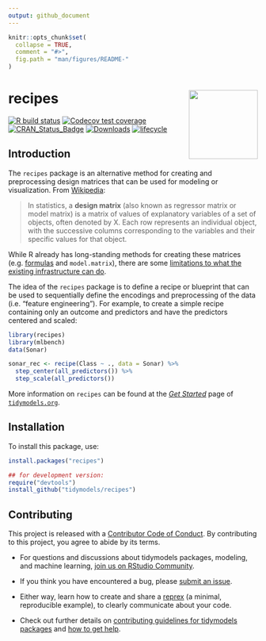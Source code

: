 ```yaml
---
output: github_document
---
```


```r
knitr::opts_chunk$set(
  collapse = TRUE,
  comment = "#>",
  fig.path = "man/figures/README-"
)
```

# recipes <a href='https://recipes.tidymodels.org'><img src='man/figures/logo.png' align="right" height="139" /></a>

[![R build status](https://github.com/tidymodels/recipes/workflows/R-CMD-check/badge.svg)](https://github.com/tidymodels/recipes)
[![Codecov test coverage](https://codecov.io/gh/tidymodels/recipes/branch/master/graph/badge.svg)](https://codecov.io/gh/tidymodels/recipes?branch=master)
[![CRAN_Status_Badge](http://www.r-pkg.org/badges/version/recipes)](http://cran.r-project.org/web/packages/recipes)
[![Downloads](http://cranlogs.r-pkg.org/badges/recipes)](http://cran.rstudio.com/package=recipes)
[![lifecycle](https://img.shields.io/badge/lifecycle-maturing-blue.svg)](https://www.tidyverse.org/lifecycle/#maturing)

## Introduction

The `recipes` package is an alternative method for creating and preprocessing design matrices that can be used for modeling or visualization. From [Wikipedia](https://en.wikipedia.org/wiki/Design_matrix):

 > In statistics, a **design matrix** (also known as regressor matrix or model matrix) is a matrix of values of explanatory variables of a set of objects, often denoted by X. Each row represents an individual object, with the successive columns corresponding to the variables and their specific values for that object.

While R already has long-standing methods for creating these matrices (e.g. [formulas](https://rviews.rstudio.com/2017/02/01/the-r-formula-method-the-good-parts/) and `model.matrix`), there are some [limitations to what the existing infrastructure can do](https://rviews.rstudio.com/2017/03/01/the-r-formula-method-the-bad-parts/). 

The idea of the `recipes` package is to define a recipe or blueprint that can be used to sequentially define the encodings and preprocessing of the data (i.e. "feature engineering"). For example, to create a simple recipe containing only an outcome and predictors and have the predictors centered and scaled:

```r
library(recipes)
library(mlbench)
data(Sonar)

sonar_rec <- recipe(Class ~ ., data = Sonar) %>%
  step_center(all_predictors()) %>%
  step_scale(all_predictors())
```

More information on `recipes` can be found at the [_Get Started_](https://www.tidymodels.org/start/recipes/) page of [`tidymodels.org`](https://www.tidymodels.org). 

## Installation

To install this package, use:

```r
install.packages("recipes")

## for development version:
require("devtools")
install_github("tidymodels/recipes")
```


## Contributing

This project is released with a [Contributor Code of Conduct](https://contributor-covenant.org/version/2/0/CODE_OF_CONDUCT.html). By contributing to this project, you agree to abide by its terms.

- For questions and discussions about tidymodels packages, modeling, and machine learning, [join us on RStudio Community](https://rstd.io/tidymodels-community).

- If you think you have encountered a bug, please [submit an issue](https://github.com/tidymodels/recipes/issues).

- Either way, learn how to create and share a [reprex](https://rstd.io/reprex) (a minimal, reproducible example), to clearly communicate about your code.

- Check out further details on [contributing guidelines for tidymodels packages](https://www.tidymodels.org/contribute/) and [how to get help](https://www.tidymodels.org/help/).
